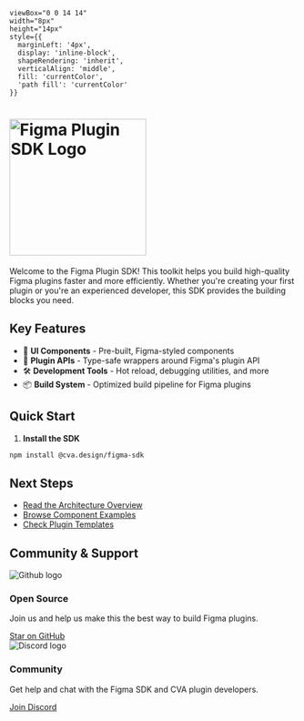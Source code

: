 
    viewBox="0 0 14 14" 
    width="8px" 
    height="14px" 
    style={{ 
      marginLeft: '4px',
      display: 'inline-block',
      shapeRendering: 'inherit',
      verticalAlign: 'middle',
      fill: 'currentColor',
      'path fill': 'currentColor'
    }}
>
  <path d="m11.1 7.35-5.5 5.5a.5.5 0 0 1-.7-.7L10.04 7 4.9 1.85a.5.5 0 1 1 .7-.7l5.5 5.5c.2.2.2.5 0 .7Z" />
</svg>

<Meta title="Get Started" />

<h1>
<div style={{ display: 'flex', justifyContent: 'center' }}>
  <img alt="Figma Plugin SDK Logo" src="/docs/assets/fps-logotype-vertical-dark.png" height="240px" />
</div>
</h1>
Welcome to the Figma Plugin SDK! This toolkit helps you build high-quality Figma plugins faster and more efficiently. Whether you're creating your first plugin or you're an experienced developer, this SDK provides the building blocks you need.

## Key Features

- 🎨 **UI Components** - Pre-built, Figma-styled components
- 🔌 **Plugin APIs** - Type-safe wrappers around Figma's plugin API
- 🛠️ **Development Tools** - Hot reload, debugging utilities, and more
- 📦 **Build System** - Optimized build pipeline for Figma plugins

## Quick Start

1. **Install the SDK**
```bash
npm install @cva.design/figma-sdk
```

## Next Steps

- [Read the Architecture Overview](/docs/architecture)
- [Browse Component Examples](/docs/components)
- [Check Plugin Templates](/docs/templates)

## Community & Support

<div className="sb-section sb-socials">
    <div className="sb-section-item">
      <img src={Github} alt="Github logo" className="sb-explore-image"/>
      <div>
        <h3 className="sb-section-item-heading">Open Source</h3>
        <p className="sb-section-item-paragraph">Join us and help us make this the best way to build Figma plugins.</p>
        <a href="https://github.com/cva.design/figma-sdk" target="_blank">
          Star on GitHub<RightArrow />
        </a>
      </div>
    </div>
    <div className="sb-section-item">
      <img src={Discord} alt="Discord logo" className="sb-explore-image"/>
      <div>
        <h3 className="sb-section-item-heading">Community</h3>
        <p className="sb-section-item-paragraph">Get help and chat with the Figma SDK and CVA plugin developers.</p>
        <a href="https://discord.gg/PQmZWrTtr3" target="_blank">
          Join Discord<RightArrow />
        </a>
      </div>
    </div>
</div>

<style>
{`
  .sb-container {
    margin-bottom: 48px;
  }

  .sb-section {
    width: 100%;
    display: flex;
    flex-direction: row;
    gap: 20px;
  }

  img {
    object-fit: cover;
  }

  .sb-section-title {
    margin-bottom: 32px;
  }

  .sb-section a:not(h1 a, h2 a, h3 a) {
    font-size: 14px;
    color: #2952CC;
    text-decoration: none;
    display: flex;
    align-items: center;
  }

  .sb-section-item, .sb-grid-item {
    flex: 1;
    display: flex;
    flex-direction: column;
    padding: 20px;
    border-radius: 8px;
    border: 1px solid #2c2c2c;
    background: #000;
  }

  .sb-section-item-heading {
    padding-top: 20px !important;
    padding-bottom: 5px !important;
    margin: 0 !important;
    font-size: 1.2em;
  }
  
  .sb-section-item-paragraph {
    margin: 0;
    padding-bottom: 10px;
    color: #777;
  }

  .sb-explore-image {
    max-height: 32px;
    align-self: flex-start;
  }

  @media screen and (max-width: 600px) {
    .sb-section {
      flex-direction: column;
    }
  }
`}
</style>

